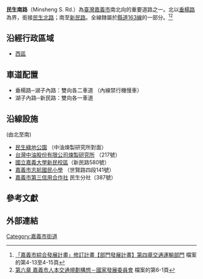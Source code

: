 {{Infobox TwRoad2|
|bgcolorh=darkgreen
|colorh=white
|code={{Jct|country=TWN|CH|163}}
|name=民生南路
|enname=Minsheng South Road
|level=主要道路
|length=4.06
|start=[[垂楊路|垂楊路]]，接[[民生北路_(嘉義市)|民生北路]]
|end=[[新民路_(嘉義市)|新民路]]
|junc=[[垂楊路|垂楊路]]、[[興業西路|興業西路]]和[[興業東路|興業東路]]、[[File:TW_PHW18.svg|24px]][[世賢路|世賢路四段]]、[[File:TW_CHW163.svg|24px]][[新民路_(嘉義市)|新民路]]<br/>
|left=民生北路
|leftlink=民生北路 (嘉義市)
|leftdirection=N
}}
'''民生南路'''（Minsheng S. Rd.）為[[臺灣|臺灣]][[嘉義市|嘉義市]]南北向的重要道路之一。北以[[垂楊路|垂楊路]]為界，銜接[[民生北路_(嘉義市)|民生北路]]；南至[[新民路_(嘉義市)|新民路]]。全線隸屬於[[縣道163號|縣道163線]]的一部分。<ref>[https://www.chiayi.gov.tw/98_plan/file/part4.doc 「嘉義市綜合發展計畫」修訂計畫【部門發展計畫】第四章交通運輸部門] {{Wayback|url=https://www.chiayi.gov.tw/98_plan/file/part4.doc |date=20180916093707 }}檔案的第4-13至4-15頁</ref><ref>[http://ws.ndc.gov.tw/Download.ashx?u=LzAwMS9hZG1pbmlzdHJhdG9yLzEwL3JlbGZpbGUvNTY4MC80NDQ5LzAwMTAxMjBfOS5wZGY%3D&n=56ys5YWt56ugLnBkZg%3D%3D&icon=pdf 第六章 嘉義市人本交通規劃構想－國家發展委員會] {{Wayback|url=http://ws.ndc.gov.tw/Download.ashx?u=LzAwMS9hZG1pbmlzdHJhdG9yLzEwL3JlbGZpbGUvNTY4MC80NDQ5LzAwMTAxMjBfOS5wZGY%3D&n=56ys5YWt56ugLnBkZg%3D%3D&icon=pdf |date=20180916131643 }}檔案的第6-1頁</ref>

==沿經行政區域==
*[[西區_(嘉義市)|西區]]

==車道配置==
*垂楊路─湖子內路：雙向各二車道 （內線禁行機慢車）
*湖子內路─新民路：雙向各一車道

== 沿線設施 ==
(由北至南)
*[http://www.chiayi.gov.tw/web/build/section.asp?i_id=23&sub_id=27&type=garden&i_belong=2 民生綠地公園] {{Wayback|url=http://www.chiayi.gov.tw/web/build/section.asp?i_id=23&sub_id=27&type=garden&i_belong=2 |date=20141218224829 }}（中油煉製研究所對面）
*[[台灣中油股份有限公司|台灣中油股份有限公司]][https://web.cpc.com.tw/division/rmri/ 煉製研究所] {{Wayback|url=https://web.cpc.com.tw/division/rmri/ |date=20181121161743 }}（217號）
*[[國立嘉義大學|國立嘉義大學]][[國立嘉義大學新民校區|新民校區]]（新民路580號）
*[http://main.ches.cy.edu.tw/releaseRedirect.do?unitID=183&pageID=3054 嘉義市志航國民小學] {{Wayback|url=http://main.ches.cy.edu.tw/releaseRedirect.do?unitID=183&pageID=3054 |date=20141021145936 }}（世賢路四段141號）
*[https://chiayi3c.scu.org.tw/ 嘉義市第三信用合作社] {{Wayback|url=https://chiayi3c.scu.org.tw/ |date=20181120210047 }}民生分社（387號）

==參考文獻==
{{reflist}}

==外部連結==
{{嘉義市重要道路}}

{{TW-road-stub}}
{{DEFAULTSORT:Minsheng S.Road}}
[[Category:嘉義市街道|Category:嘉義市街道]]